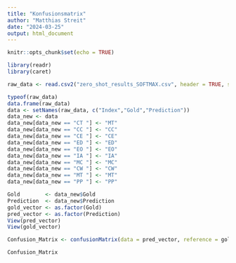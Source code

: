 ---
title: "Konfusionsmatrix"
author: "Matthias Streit"
date: "2024-03-25"
output: html_document
---

```{r setup, include=FALSE}
knitr::opts_chunk$set(echo = TRUE)
```

```{r}
library(readr)
library(caret)
```

```{r}
raw_data <- read.csv2("zero_shot_results_SOFTMAX.csv", header = TRUE, sep = ",")

typeof(raw_data)
data.frame(raw_data)
data <- setNames(raw_data, c("Index","Gold","Prediction"))
data_new <- data                               
data_new[data_new == "CT "] <- "MT" 
data_new[data_new == "CC "] <- "CC" 
data_new[data_new == "CE "] <- "CE" 
data_new[data_new == "ED "] <- "ED" 
data_new[data_new == "EO "] <- "EO" 
data_new[data_new == "IA "] <- "IA" 
data_new[data_new == "MC "] <- "MC" 
data_new[data_new == "CW "] <- "CW" 
data_new[data_new == "MT "] <- "MT" 
data_new[data_new == "PP "] <- "PP" 
```


```{r}
Gold        <- data_new$Gold
Prediction  <- data_new$Prediction
gold_vector <- as.factor(Gold)
pred_vector <- as.factor(Prediction)
View(pred_vector)
View(gold_vector)
```

```{r}
Confusion_Matrix <- confusionMatrix(data = pred_vector, reference = gold_vector)

Confusion_Matrix
```

